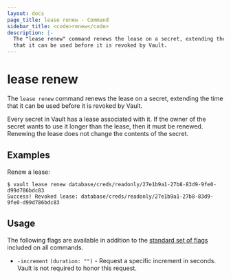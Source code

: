 ```yaml
---
layout: docs
page_title: lease renew - Command
sidebar_title: <code>renew</code>
description: |-
  The "lease renew" command renews the lease on a secret, extending the time
  that it can be used before it is revoked by Vault.
---
```


# lease renew

The `lease renew` command renews the lease on a secret, extending the time that
it can be used before it is revoked by Vault.

Every secret in Vault has a lease associated with it. If the owner of the secret
wants to use it longer than the lease, then it must be renewed. Renewing the
lease does not change the contents of the secret.

## Examples

Renew a lease:

```text
$ vault lease renew database/creds/readonly/27e1b9a1-27b8-83d9-9fe0-d99d786bdc83
Success! Revoked lease: database/creds/readonly/27e1b9a1-27b8-83d9-9fe0-d99d786bdc83
```

## Usage

The following flags are available in addition to the [standard set of
flags](/docs/commands/index.html) included on all commands.

- `-increment` `(duration: "")` - Request a specific increment in seconds. Vault
  is not required to honor this request.
